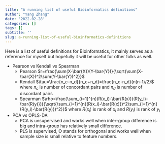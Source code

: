 ```yaml
---
title: "A running list of useful Bioinformatics definitions"
author: "Yang Zhang"
date: '2022-02-28'
categories: []
tags: []
subtitle: ''
slug: a-running-list-of-useful-bioinformatics-definitions
---
```


Here is a list of useful definitions for Bioinformatics, it mainly
serves as a reference for myself but hopefully it will be useful for
other folks as well.

-   Pearson vs Kendall vs Spearman 
    + Pearson 
        $r=\frac{\sum(X-\bar{X})(Y-\bar{Y})}{\sqrt{\sum(X-\bar{X})^2\sum(Y-\bar{Y})^2}}$
    + Kendall
        $\tau=\frac{n_c-n_d}{n_c+n_d}=\frac{n_c-n_d}{n(n-1)/2}$
        where $n_c$ is number of concordant pairs and $n_d$ is number of discordant pairs
    + Spearman
        $\rho=\frac{\sum_{i=1}^{n}(R(x_i)-\bar{R(x)})(R(y_i)-\bar{R(y)})}{\sqrt{\sum_{i=1}^{n}(R(x_i)-\bar{R(x)})^2\sum_{i=1}^{n}(R(y_i)-\bar{R(y)})^2}}$
        where $R(x_i)$ is rank of $x_i$ and $R(y_i)$ is rank of $y_i$

- PCA vs OPLS-DA
  + PCA is unsupervised and works well when inter-group difference is big and intra-group has relatively small difference.
  + PLS is supervised, O stands for orthogonal and works well when sample size is small relative to feature numbers.
        